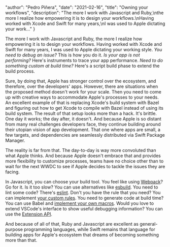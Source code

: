 
  "author": "Pedro Piñera",
  "date": "2021-02-16",
  "title": "Owning your workflows",
  "description": "The more I work with Javascript and Ruby,\nthe more I realize how empowering it is to design your workflows.\nHaving worked with Xcode and Swift for many years,\nI was used to Apple dictating your work..."
}




The more I work with Javascript and Ruby,
the more I realize how empowering it is to design your workflows.
Having worked with Xcode and Swift for many years,
I was used to Apple dictating your working style.
_You need to debug an issue?_ This is how you do it.
_Is your app is not performing?_ Here's instruments to trace your app performance.
_Need to do something custom at build time?_ Here's a script build phase to extend the build process.

Sure, by doing that,
Apple has stronger control over the ecosystem,
and therefore,
over the developers' apps.
However,
there are situations when the proposed method doesn't work for your scale.
Then you need to come up with creative ways to accommodate Apple's processes to your needs.
An excellent example of that is replacing Xcode's build system with Bazel and figuring out how to get Xcode to compile with Bazel instead of using its build system.
The result of that setup looks more than a hack.
It's brittle.
One day it works; the day after, it doesn't.
And because Apple is so distant from many real challenges developers face,
they continue building around their utopian vision of app development.
That one where apps are small, a few targets, and dependencies are seamlessly distributed via Swift Package Manager.

The reality is far from that. The day-to-day is way more convoluted than what Apple thinks. And because Apple doesn't embrace that and provides more flexibility to customize processes, teams have no choice other than to wait for the next WWDC to see if Apple decides to tackle the issues they are facing.

In Javascript,
you can choose your build tool.
You feel like using [Webpack](https://webpack.js.org/)? Go for it.
Is it too slow? You can use alternatives like [esbuild](https://github.com/evanw/esbuild).
You need to lint some code? There's [eslint](https://eslint.org/).
Don't you have the rule that you need? You can implement [your custom rules](https://www.kenneth-truyers.net/2016/05/27/writing-custom-eslint-rules).
You need to generate code at build time? You can use Babel and [implement your own macros](https://github.com/kentcdodds/babel-plugin-macros).
Would you love to extend VSCode's interface to show useful debugging information? You can use the [Extension API](https://code.visualstudio.com/api).

And because of all of that,
Ruby and Javascript are excellent as general-purpose programming languages,
while Swift remains that language for building apps for Apple's ecosystem that dreams of becoming something more than that.

    